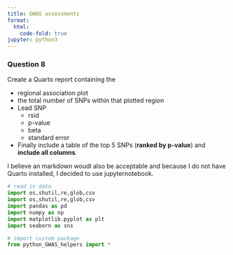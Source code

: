 ```yaml
---
title: GWAS assessments
format:
  html:
    code-fold: true
jupyter: python3
---
```


### Question 8

Create a Quarto report containing the 

* regional association plot
* the total number of SNPs within that plotted region
* Lead SNP
  * rsid
  * p-value
  * beta
  * standard error

* Finally include a table of the top 5 SNPs (**ranked by p-value**) and **include all columns**.

I believe an markdown woudl also be acceptable and because I do not have Quarto installed, I decided to use jupyternotebook.

```python
# read in data
import os,shutil,re,glob,csv
import os,shutil,re,glob,csv
import pandas as pd
import numpy as np
import matplotlib.pyplot as plt
import seaborn as sns

# import custom package
from python_GWAS_helpers import *
```